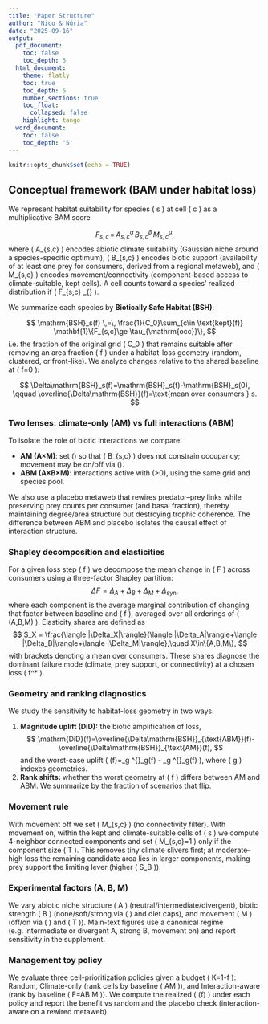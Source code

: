 ```yaml
---
title: "Paper Structure"
author: "Nico & Núria"
date: "2025-09-16"
output:
  pdf_document:
    toc: false
    toc_depth: 5
  html_document:
    theme: flatly
    toc: true
    toc_depth: 5
    number_sections: true
    toc_float:
      collapsed: false
    highlight: tango
  word_document:
    toc: false
    toc_depth: '5'
---
```


```r
knitr::opts_chunk$set(echo = TRUE)
```

## Conceptual framework (BAM under habitat loss)

We represent habitat suitability for species \( s \) at cell \( c \) as a multiplicative BAM score

$$
F_{s,c} \,=\, A_{s,c}^{\alpha}\, B_{s,c}^{\beta}\, M_{s,c}^{\mu},
$$
where \( A_{s,c} \) encodes abiotic climate suitability (Gaussian niche around a species-specific optimum), \( B_{s,c} \) encodes biotic support (availability of at least one prey for consumers, derived from a regional metaweb), and \( M_{s,c} \) encodes movement/connectivity (component-based access to climate-suitable, kept cells). A cell counts toward a species’ realized distribution if \( F_{s,c} \ge \tau_{\mathrm{occ}} \).

We summarize each species by **Biotically Safe Habitat (BSH)**:

$$
\mathrm{BSH}_s(f) \,=\, \frac{1}{C_0}\sum_{c\in \text{kept}(f)} \mathbf{1}\{F_{s,c}\ge \tau_{\mathrm{occ}}\},
$$
i.e. the fraction of the original grid \( C_0 \) that remains suitable after removing an area fraction \( f \) under a habitat-loss geometry (random, clustered, or front-like). We analyze changes relative to the shared baseline at \( f=0 \):

$$
\Delta\mathrm{BSH}_s(f)=\mathrm{BSH}_s(f)-\mathrm{BSH}_s(0),
\qquad
\overline{\Delta\mathrm{BSH}}(f)=\text{mean over consumers } s.
$$

### Two lenses: climate-only (AM) vs full interactions (ABM)
To isolate the role of biotic interactions we compare:

- **AM (A×M)**: set \(\beta=0\) so that \( B_{s,c} \) does not constrain occupancy; movement may be on/off via \(\mu\).
- **ABM (A×B×M)**: interactions active with \(\beta>0\), using the same grid and species pool.

We also use a placebo metaweb that rewires predator–prey links while preserving prey counts per consumer (and basal fraction), thereby maintaining degree/area structure but destroying trophic coherence. The difference between ABM and placebo isolates the causal effect of interaction structure.

### Shapley decomposition and elasticities
For a given loss step \( f \) we decompose the mean change in \( F \) across consumers using a three-factor Shapley partition:
$$
\Delta F = \Delta_A + \Delta_B + \Delta_M + \Delta_{\mathrm{syn}},
$$
where each component is the average marginal contribution of changing that factor between baseline and \( f \), averaged over all orderings of \( (A,B,M) \). Elasticity shares are defined as
$$
S_X = \frac{\langle |\Delta_X|\rangle}{\langle |\Delta_A|\rangle+\langle |\Delta_B|\rangle+\langle |\Delta_M|\rangle},\quad X\in\{A,B,M\},
$$
with brackets denoting a mean over consumers. These shares diagnose the dominant failure mode (climate, prey support, or connectivity) at a chosen loss \( f^* \).

### Geometry and ranking diagnostics
We study the sensitivity to habitat-loss geometry in two ways.

1. **Magnitude uplift (DiD):** the biotic amplification of loss,
$$
\mathrm{DiD}(f)=\overline{\Delta\mathrm{BSH}}_{\text{ABM}}(f)-\overline{\Delta\mathrm{BSH}}_{\text{AM}}(f),
$$
and the worst-case uplift \( \mathrm{WU}(f)=\max_g \Delta\mathrm{BSH}^{\text{ABM}}_g(f) - \max_g \Delta\mathrm{BSH}^{\text{AM}}_g(f) \), where \( g \) indexes geometries.
2. **Rank shifts:** whether the worst geometry at \( f \) differs between AM and ABM. We summarize by the fraction of scenarios that flip.

### Movement rule
With movement off we set \( M_{s,c}\equiv 1 \) (no connectivity filter). With movement on, within the kept and climate-suitable cells of \( s \) we compute 4-neighbor connected components and set \( M_{s,c}=1 \) only if the component size \( \ge T \). This removes tiny climate slivers first; at moderate–high loss the remaining candidate area lies in larger components, making prey support the limiting lever (higher \( S_B \)).

### Experimental factors (A, B, M)
We vary abiotic niche structure \( A \) (neutral/intermediate/divergent), biotic strength \( B \) (none/soft/strong via \( \beta \) and diet caps), and movement \( M \) (off/on via \( \mu \) and \( T \)). Main-text figures use a canonical regime (e.g. intermediate or divergent A, strong B, movement on) and report sensitivity in the supplement.

### Management toy policy
We evaluate three cell-prioritization policies given a budget \( K=1-f \): Random, Climate-only (rank cells by baseline \( \bar A\times\bar M \)), and Interaction-aware (rank by baseline \( \bar F=\bar A\times \bar B \times \bar M \)). We compute the realized \( \overline{\Delta\mathrm{BSH}}(f) \) under each policy and report the benefit vs random and the placebo check (interaction-aware on a rewired metaweb).











